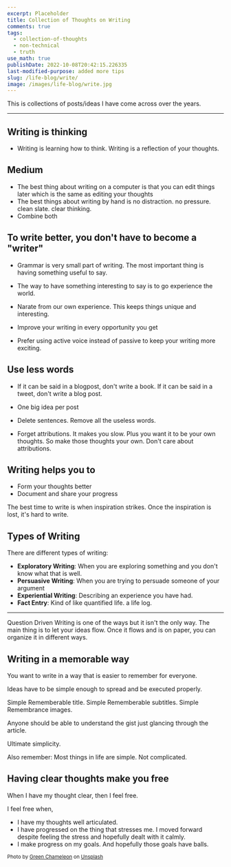 ```yaml
---
excerpt: Placeholder
title: Collection of Thoughts on Writing
comments: true
tags:
  - collection-of-thoughts
  - non-technical
  - truth
use_math: true
publishDate: 2022-10-08T20:42:15.226335
last-modified-purpose: added more tips
slug: /life-blog/write/
image: /images/life-blog/write.jpg
---
```



This is collections of posts/ideas I have come across over the years.

<Tip content="These only apply to non-fiction writing" type="alert" />

---

## Writing is thinking

- Writing is learning how to think. Writing is a reflection of your thoughts.

## Medium

- The best thing about writing on a computer is that you can edit things later which is the same as editing your thoughts
- The best things about writing by hand is no distraction. no pressure. clean slate. clear thinking.
- Combine both

## To write better, you don't have to become a "writer"

- Grammar is very small part of writing. The most important thing is having something useful to say.

- The way to have something interesting to say is to go experience the world.

- Narate from our own experience. This keeps things unique and interesting.

- Improve your writing in every opportunity you get

- Prefer using active voice instead of passive to keep your writing more exciting.

## Use less words

- If it can be said in a blogpost, don't write a book. If it can be said in a tweet, don't write a blog post.

- One big idea per post

- Delete sentences. Remove all the useless words.

- Forget attributions. It makes you slow. Plus you want it to be your own thoughts. So make those thoughts your own. Don't care about attributions.

## Writing helps you to

- Form your thoughts better
- Document and share your progress

The best time to write is when inspiration strikes. Once the inspiration is lost, it's hard to write.

## Types of Writing

There are different types of writing:

- **Exploratory Writing**: When you are exploring something and you don't know what that is well.
- **Persuasive Writing**: When you are trying to persuade someone of your argument
- **Experiential Writing**: Describing an experience you have had.
- **Fact Entry**: Kind of like quantified life. a life log.

---

Question Driven Writing is one of the ways but it isn't the only way. The main thing is to let your ideas flow. Once it flows and is on paper, you can organize it in different ways.

## Writing in a memorable way

You want to write in a way that is easier to remember for everyone.

Ideas have to be simple enough to spread and be executed properly.

Simple Rememberable title.
Simple Rememberable subtitles.
Simple Remembrance images.

Anyone should be able to understand the gist just glancing through the article.

Ultimate simplicity.

Also remember: Most things in life are simple. Not complicated.

## Having clear thoughts make you free

When I have my thought clear, then I feel free.

I feel free when,

- I have my thoughts well articulated.
- I have progressed on the thing that stresses me. I moved forward despite feeling the stress and hopefully dealt with it calmly.
- I make progress on my goals. And hopefully those goals have balls.

<sup>Photo by <a href="https://unsplash.com/@craftedbygc?utm_source=unsplash&amp;utm_medium=referral&amp;utm_content=creditCopyText">Green Chameleon</a>
  on <a href="https://unsplash.com/s/photos/write?utm_source=unsplash&amp;utm_medium=referral&amp;utm_content=creditCopyText"> Unsplash</a></sup>
